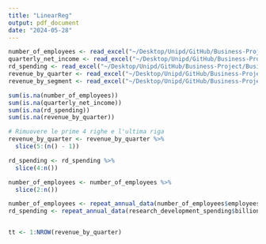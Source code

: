 ```yaml
---
title: "LinearReg"
output: pdf_document
date: "2024-05-28"
---
```


```r
number_of_employees <- read_excel("~/Desktop/Unipd/GitHub/Business-Project/Business Project/number-of-employees.xlsx")
quarterly_net_income <- read_excel("~/Desktop/Unipd/GitHub/Business-Project/Business Project/quarterly-net-income.xlsx")
rd_spending <- read_excel("~/Desktop/Unipd/GitHub/Business-Project/Business Project/research-development-spending.xlsx")
revenue_by_quarter <- read_excel("~/Desktop/Unipd/GitHub/Business-Project/Business Project/revenue-by-quarter.xlsx")
revenue_by_segment <- read_excel("~/Desktop/Unipd/GitHub/Business-Project/Business Project/revenue-by-segment.xlsx")
```

```r
sum(is.na(number_of_employees))
sum(is.na(quarterly_net_income))
sum(is.na(rd_spending))
sum(is.na(revenue_by_quarter))
```
```r
# Rimuovere le prime 4 righe e l'ultima riga
revenue_by_quarter <- revenue_by_quarter %>%
  slice(5:(n() - 1))

rd_spending <- rd_spending %>%
  slice(4:n())

number_of_employees <- number_of_employees %>%
  slice(2:n())

number_of_employees <- repeat_annual_data(number_of_employees$employees)
rd_spending <- repeat_annual_data(research_development_spending$billion)


tt <- 1:NROW(revenue_by_quarter)
```



